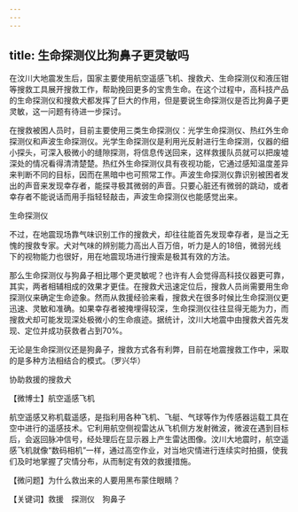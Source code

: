 ```yaml
---
---
---
```

title: 生命探测仪比狗鼻子更灵敏吗
---




在汶川大地震发生后，国家主要使用航空遥感飞机、搜救犬、生命探测仪和液压钳等搜救工具展开搜救工作，帮助挽回更多的宝贵生命。在这个过程中，高科技产品的生命探测仪和搜救犬都发挥了巨大的作用，但是要说生命探测仪是否比狗鼻子更灵敏，这一问题有待进一步探讨。

在搜救被困人员时，目前主要使用三类生命探测仪：光学生命探测仪、热红外生命探测仪和声波生命探测仪。光学生命探测仪是利用光反射进行生命探测，仪器的细小探头，可深入极微小的缝隙探测，将信息传送回来，这样救援队员就可以把废墟深处的情况看得清清楚楚。热红外生命探测仪具有夜视功能，它通过感知温度差异来判断不同的目标，因而在黑暗中也可照常工作。声波生命探测仪靠识别被困者发出的声音来发现幸存者，能探寻极其微弱的声音。只要心脏还有微弱的跳动，或者幸存者不能说话而用手指轻轻敲击，声波生命探测仪也能感觉出来。

生命探测仪



不过，在地震现场靠气味识别工作的搜救犬，却往往能首先发现幸存者，是当之无愧的搜救专家。犬对气味的辨别能力高出人百万倍，听力是人的18倍，微弱光线下的视物能力也很好，用在地震现场进行搜索是极其有效的方法。

那么生命探测仪与狗鼻子相比哪个更灵敏呢？也许有人会觉得高科技仪器更可靠，其实，两者相辅相成的效果才更佳。在搜救犬迅速定位后，搜救人员尚需要用生命探测仪来确定生命迹象。然而从救援经验来看，搜救犬在很多时候比生命探测仪更迅速、灵敏和准确。如果幸存者被掩埋得较深，生命探测仪往往显得无能为力，而搜救犬却可能发现深处极微小的生命痕迹。据统计，汶川大地震中由搜救犬首先发现、定位并成功获救者占到70%。

无论是生命探测仪还是狗鼻子，搜救方式各有利弊，目前在地震搜救工作中，采取的是多种方法相结合的模式。（罗兴华）

协助救援的搜救犬





【微博士】航空遥感飞机

航空遥感又称机载遥感，是指利用各种飞机、飞艇、气球等作为传感器运载工具在空中进行的遥感技术。它利用航空侧视雷达从飞机侧方发射微波，微波在遇到目标后，会返回脉冲信号，经处理后在显示器上产生雷达图像。汶川大地震时，航空遥感飞机就像“数码相机”一样，通过高空作业，对当地灾情进行连续实时拍摄，使我们及时地掌握了灾情分布，从而制定有效的救援措施。

【微问题】为什么救出来的人要用黑布蒙住眼睛？

【关键词】救援　探测仪　狗鼻子